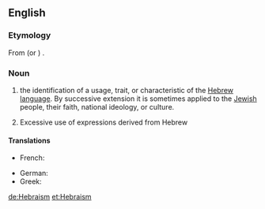 ==English==

===Etymology===
From {{etyl|la}} {{term|hebraeus|lang=la}} (or {{etyl|grc}} {{term|sc=polytonic|Ἑβραῖος|tr=hebraios|lang=grc}}) {{suffix||ism}}.

===Noun===
{{en-noun|-}}

# the identification of a usage, trait, or characteristic of the [[Hebrew language]]. By successive extension it is sometimes applied to the [[Jewish]] people, their faith, national ideology, or culture.
# {{rhetoric}} Excessive use of expressions derived from Hebrew

====Translations====
{{trans-top|}}
* French: {{t+|fr|hébraïsme|m}}
{{trans-mid}}
* German: {{t+|de|Hebraismus|m}}
* Greek: {{t+|el|εβραϊσμός}}
{{trans-bottom}}

[[de:Hebraism]]
[[et:Hebraism]]